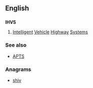 ==English==

==={{initialism-old|en}}===
'''IHVS'''

# {{context|transport}} [[intelligent|Intelligent]] [[vehicle|Vehicle]] [[highway|Highway]] [[systems|Systems]]

===See also===
* [[APTS]]

===Anagrams===
* [[shiv#English|shiv]]
